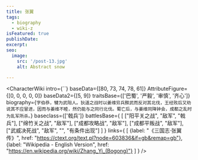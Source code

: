 ```yaml
---
title: 张翼
tags:
  - biography
  - wiki-z
isFeatured: true
publishDate:
excerpt:
seo:
  image:
    src: '/post-13.jpg'
    alt: Abstract snow

---
```



<CharacterWiki
  intro={``}
  baseData={[80, 73, 74, 78, 61]}
  AttributeFigure={[0, 0, 0, 0, 0]}
  baseData2={[5, 9]}
  traitsBase={['巴蜀', '严毅', '审慎', '齐心']}
  biography={`字伯恭，犍为武阳人。狄道之战时以姜维穷兵黩武而反对其北伐，王经败后又劝说其不应冒进，因而与姜维不睦，然仍能与之同行北伐。蜀亡后，与姜维同降钟会，成都之乱时为乱军所杀。`}
  baseclass={['戟兵']}
  battlesBase={
    [
      ["阳平关之战", "敌军", "戟兵"],
      ["绵竹关之战", "敌军"],
      ["成都攻略战", "敌军"],
      ["成都平叛战", "敌军"],
      ["武威决死战", "敌军", "", "有条件出现"]
    ]
  }
  links={
    [
      {label: "《三国志·张翼传》", href: "https://ctext.org/text.pl?node=603836&if=gb&remap=gb"},
      {label: "Wikipedia - English Version", href: "https://en.wikipedia.org/wiki/Zhang_Yi_(Bogong)"}
    ]
  }
/>

